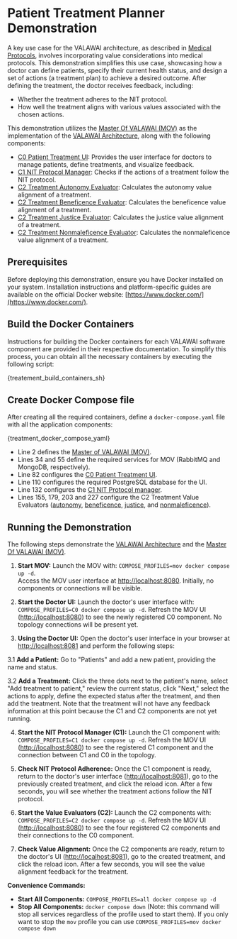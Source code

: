 # Patient Treatment Planner Demonstration

A key use case for the VALAWAI architecture, as described in [Medical Protocols](/docs/use_cases/medical_protocols/),
involves incorporating value considerations into medical protocols. This 
demonstration simplifies this use case, showcasing how a doctor can define 
patients, specify their current health status, and design a set of actions 
(a treatment plan) to achieve a desired outcome. After defining the treatment, 
the doctor receives feedback, including:

*   Whether the treatment adheres to the NIT protocol.
*   How well the treatment aligns with various values associated with the chosen 
actions.

This demonstration utilizes the [Master Of VALAWAI (MOV)](/docs/architecture/implementations/mov) 
as the implementation of the [VALAWAI Architecture](/docs/architecture/value_awareness_architecture), 
along with the following components:

*   [C0 Patient Treatment UI](/docs/components/C0/patient_treatment_ui): Provides 
the user interface for doctors to manage patients, define treatments, and visualize 
feedback.
*   [C1 NIT Protocol Manager](/docs/components/C1/nit_protocol_manager): Checks 
if the actions of a treatment follow the NIT protocol.
*   [C2 Treatment Autonomy Evaluator](/docs/components/C2/treatment_autonomy_valuator): 
Calculates the autonomy value alignment of a treatment.
*   [C2 Treatment Beneficence Evaluator](/docs/components/C2/treatment_beneficence_valuator): 
Calculates the beneficence value alignment of a treatment.
*   [C2 Treatment Justice Evaluator](/docs/components/C2/treatment_justice_valuator): 
Calculates the justice value alignment of a treatment.
*   [C2 Treatment Nonmaleficence Evaluator](/docs/components/C2/treatment_nonmaleficence_valuator): 
Calculates the nonmaleficence value alignment of a treatment.

## Prerequisites

Before deploying this demonstration, ensure you have Docker installed on your system. 
Installation instructions and platform-specific guides are available on the official 
Docker website: [https://www.docker.com/](https://www.docker.com/).

## Build the Docker Containers

Instructions for building the Docker containers for each VALAWAI software component 
are provided in their respective documentation. To simplify this process, you can 
obtain all the necessary containers by executing the following script:


<CodeBlock language="bash" showLineNumbers>{treatement_build_containers_sh}</CodeBlock>


## Create Docker Compose file

After creating all the required containers, define a `docker-compose.yaml` 
file with all the application components:


<CodeBlock language="yaml" showLineNumbers>{treatment_docker_compose_yaml}</CodeBlock>

 - Line 2 defines the [Master of VALAWAI (MOV)](/docs/architecture/implementations/mov/deploy).
 - Lines 34 and 55 define the required services for MOV (RabbitMQ and MongoDB, respectively).
 - Line 82 configures the [C0 Patient Treatment UI](/docs/components/C0/patient_treatment_ui#deploy).
 - Line 110 configures the required PostgreSQL database for the UI.
 - Line 132 configures the [C1 NIT Protocol manager](/docs/components/C1/nit_protocol_manager#deploy).
 - Lines 155, 179, 203 and 227 configure the C2 Treatment Value Evaluators ([autonomy](/docs/components/C2/treatment_autonomy_valuator#deploy), 
 [beneficence](/docs/components/C2/treatment_beneficence_valuator#deploy), 
 [justice](/docs/components/C2/treatment_justice_valuator#deploy), 
 and [nonmaleficence](/docs/components/C2/treatment_nonmaleficence_valuator#deploy)).


## Running the Demonstration

The following steps demonstrate the [VALAWAI Architecture](/docs/architecture/value_awareness_architecture) 
and the [Master Of VALAWAI (MOV)](/docs/architecture/implementations/mov).

 1.  **Start MOV:** Launch the MOV with: `COMPOSE_PROFILES=mov docker compose up -d`.  
 Access the MOV user interface at [http://localhost:8080](http://localhost:8080). Initially, 
 no components or connections will be visible.

 2.  **Start the Doctor UI:** Launch the doctor's user interface with: `COMPOSE_PROFILES=C0 docker compose up -d`. 
 Refresh the MOV UI ([http://localhost:8080](http://localhost:8080)) to see the newly 
 registered C0 component. No topology connections will be present yet.

 3.  **Using the Doctor UI:** Open the doctor's user interface in your browser at [http://localhost:8081](http://localhost:8081) 
 and perform the following steps:
 
   3.1 **Add a Patient:** Go to "Patients" and add a new patient, providing 
   the name and status.
   
   3.2 **Add a Treatment:** Click the three dots next to the patient's name, 
   select "Add treatment to patient," review the current status, click "Next," 
   select the actions to apply, define the expected status after the treatment, 
   and then add the treatment.  Note that the treatment will not have any feedback 
   information at this point because the C1 and C2 components are not yet running.
   
 4.  **Start the NIT Protocol Manager (C1):** Launch the C1 component with: `COMPOSE_PROFILES=C1 docker compose up -d`. 
 Refresh the MOV UI ([http://localhost:8080](http://localhost:8080)) to see the registered 
 C1 component and the connection between C1 and C0 in the topology.

 5.  **Check NIT Protocol Adherence:** Once the C1 component is ready, return to the doctor's 
 user interface ([http://localhost:8081](http://localhost:8081)), go to the previously created 
 treatment, and click the reload icon. After a few seconds, you will see whether the treatment 
 actions follow the NIT protocol.

 6.  **Start the Value Evaluators (C2):** Launch the C2 components with: `COMPOSE_PROFILES=C2 docker compose up -d`. 
 Refresh the MOV UI ([http://localhost:8080](http://localhost:8080)) to see the four registered 
 C2 components and their connections to the C0 component.

 7.  **Check Value Alignment:** Once the C2 components are ready, return to the doctor's UI 
 ([http://localhost:8081](http://localhost:8081)), go to the created treatment, and 
 click the reload icon. After a few seconds, you will see the value alignment feedback 
 for the treatment.

**Convenience Commands:**

*   **Start All Components:** `COMPOSE_PROFILES=all docker compose up -d`
*   **Stop All Components:** `docker compose down` (Note: this command will stop 
all services regardless of the profile used to start them).  If you only want to stop 
the `mov` profile you can use `COMPOSE_PROFILES=mov docker compose down`
